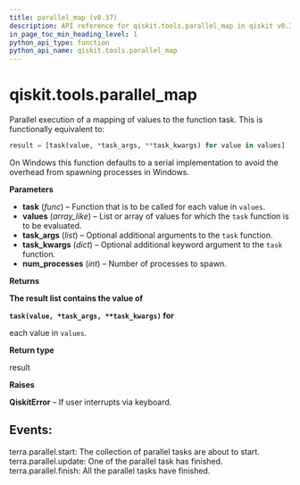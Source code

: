 ```yaml
---
title: parallel_map (v0.37)
description: API reference for qiskit.tools.parallel_map in qiskit v0.37
in_page_toc_min_heading_level: 1
python_api_type: function
python_api_name: qiskit.tools.parallel_map
---
```


<span id="qiskit-tools-parallel-map" />

# qiskit.tools.parallel\_map

<Function id="qiskit.tools.parallel_map" isDedicatedPage={true} github="https://github.com/qiskit/qiskit/tree/stable/0.21/qiskit/tools/parallel.py" signature="parallel_map(task, values, task_args=(), task_kwargs={}, num_processes=2)">
  Parallel execution of a mapping of values to the function task. This is functionally equivalent to:

  ```python
  result = [task(value, *task_args, **task_kwargs) for value in values]
  ```

  On Windows this function defaults to a serial implementation to avoid the overhead from spawning processes in Windows.

  **Parameters**

  *   **task** (*func*) – Function that is to be called for each value in `values`.
  *   **values** (*array\_like*) – List or array of values for which the `task` function is to be evaluated.
  *   **task\_args** (*list*) – Optional additional arguments to the `task` function.
  *   **task\_kwargs** (*dict*) – Optional additional keyword argument to the `task` function.
  *   **num\_processes** (*int*) – Number of processes to spawn.

  **Returns**

  **The result list contains the value of**

  **`task(value, *task_args, **task_kwargs)` for**

  each value in `values`.

  **Return type**

  result

  **Raises**

  **QiskitError** – If user interrupts via keyboard.

  ## Events:

  terra.parallel.start: The collection of parallel tasks are about to start. terra.parallel.update: One of the parallel task has finished. terra.parallel.finish: All the parallel tasks have finished.
</Function>

